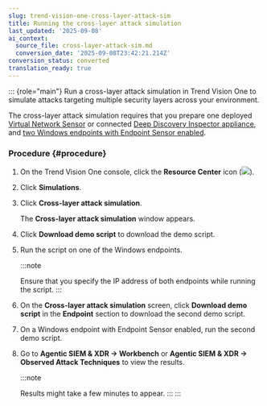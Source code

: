 ```yaml
---
slug: trend-vision-one-cross-layer-attack-sim
title: Running the cross-layer attack simulation
last_updated: '2025-09-08'
ai_context:
  source_file: cross-layer-attack-sim.md
  conversion_date: '2025-09-08T23:42:21.214Z'
conversion_status: converted
translation_ready: true
---
```


::: {role="main"}
Run a cross-layer attack simulation in Trend Vision One to simulate attacks targeting multiple security layers across your environment.

The cross-layer attack simulation requires that you prepare one deployed [Virtual Network Sensor](network-sensors-deploy-guides.mdx) or connected [Deep Discovery Inspector appliance](ddi-connection-deployment.mdx), and [two Windows endpoints with Endpoint Sensor enabled](simulations-endpoint-sensor.mdx).

### Procedure {#procedure}

1.  On the Trend Vision One console, click the **Resource Center** icon (![](/images/resourceCenter=73b1d431-813b-467c-8098-62f12bb6e2af.webp)).

2.  Click **Simulations**.

3.  Click **Cross-layer attack simulation**.

    The **Cross-layer attack simulation** window appears.

4.  Click **Download demo script** to download the demo script.

5.  Run the script on one of the Windows endpoints.

    :::note

    Ensure that you specify the IP address of both endpoints while running the script.
    :::

6.  On the **Cross-layer attack simulation** screen, click **Download demo script** in the **Endpoint** section to download the second demo script.

7.  On a Windows endpoint with Endpoint Sensor enabled, run the second demo script.

8.  Go to **Agentic SIEM & XDR → Workbench** or **Agentic SIEM & XDR → Observed Attack Techniques** to view the results.

    :::note

    Results might take a few minutes to appear.
    :::
:::
